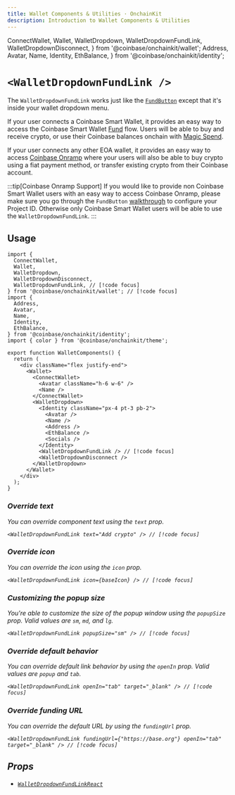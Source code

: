 ```yaml
---
title: Wallet Components & Utilities · OnchainKit
description: Introduction to Wallet Components & Utilities
---
```


  ConnectWallet,
  Wallet,
  WalletDropdown,
  WalletDropdownFundLink,
  WalletDropdownDisconnect,
} from '@coinbase/onchainkit/wallet';
  Address,
  Avatar,
  Name,
  Identity,
  EthBalance,
} from '@coinbase/onchainkit/identity';

# `<WalletDropdownFundLink />`

The `WalletDropdownFundLink` works just like the [`FundButton`](/fund/fund-button) except that it's inside your wallet
dropdown menu.

If your user connects a Coinbase Smart Wallet, it provides an easy way to access the Coinbase Smart Wallet 
[Fund](https://keys.coinbase.com/fund) flow. Users will be able to buy and receive crypto, or use their Coinbase 
balances onchain with [Magic Spend](https://www.smartwallet.dev/guides/magic-spend).

If your user connects any other EOA wallet, it provides an easy way to access [Coinbase Onramp](https://docs.cdp.coinbase.com/onramp/docs/welcome/)
where your users will also be able to buy crypto using a fiat payment method, or transfer existing crypto from their
Coinbase account.

:::tip[Coinbase Onramp Support]
If you would like to provide non Coinbase Smart Wallet users with an easy way to access Coinbase Onramp, please make
sure you go through the `FundButton` [walkthrough](/fund/fund-button#walkthrough) to configure your Project ID. Otherwise
only Coinbase Smart Wallet users will be able to use the `WalletDropdownFundLink`.
:::

## Usage

```tsx twoslash
import {
  ConnectWallet,
  Wallet,
  WalletDropdown,
  WalletDropdownDisconnect,
  WalletDropdownFundLink, // [!code focus]
} from '@coinbase/onchainkit/wallet'; // [!code focus]
import {
  Address,
  Avatar,
  Name,
  Identity,
  EthBalance,
} from '@coinbase/onchainkit/identity';
import { color } from '@coinbase/onchainkit/theme';

export function WalletComponents() {
  return (
    <div className="flex justify-end">
      <Wallet>
        <ConnectWallet>
          <Avatar className="h-6 w-6" />
          <Name />
        </ConnectWallet>
        <WalletDropdown>
          <Identity className="px-4 pt-3 pb-2">
            <Avatar />
            <Name />
            <Address />
            <EthBalance />
            <Socials />
          </Identity>
          <WalletDropdownFundLink /> // [!code focus]
          <WalletDropdownDisconnect />
        </WalletDropdown>
      </Wallet>
    </div>
  );
}
```

<WalletComponents>
  <Wallet>
    <ConnectWallet>
      <Avatar className="h-6 w-6" />
      <Name />
    </ConnectWallet>
    <WalletDropdown>
      <Identity className="px-4 pt-3 pb-2">
        <Avatar />
        <Name />
        <Address className={color.foregroundMuted} />
        <EthBalance />
        <Socials />
      </Identity>
      <WalletDropdownFundLink />
      <WalletDropdownDisconnect />
    </WalletDropdown>
  </Wallet>
</WalletComponents>

### Override text

You can override component text using the `text` prop.

```tsx
<WalletDropdownFundLink text="Add crypto" /> // [!code focus]
```

<WalletComponents>
  <Wallet>
    <ConnectWallet>
      <Avatar className="h-6 w-6" />
      <Name />
    </ConnectWallet>
    <WalletDropdown>
      <WalletDropdownFundLink text="Add crypto" />
      <WalletDropdownDisconnect />
    </WalletDropdown>
  </Wallet>
</WalletComponents>

### Override icon

You can override the icon using the `icon` prop.

```tsx
<WalletDropdownFundLink icon={baseIcon} /> // [!code focus]
```

<WalletComponents>
  <Wallet>
    <ConnectWallet>
      <Avatar className="h-6 w-6" />
      <Name />
    </ConnectWallet>
    <WalletDropdown>
      <WalletDropdownFundLink icon={walletDropdownLinkCustomBaseIconSvg} />
      <WalletDropdownDisconnect />
    </WalletDropdown>
  </Wallet>
</WalletComponents>

### Customizing the popup size

You're able to customize the size of the popup window using the `popupSize` prop. Valid values are `sm`, `md`, and `lg`.

```tsx
<WalletDropdownFundLink popupSize="sm" /> // [!code focus]
```

<WalletComponents>
  <Wallet>
    <ConnectWallet>
      <Avatar className="h-6 w-6" />
      <Name />
    </ConnectWallet>
    <WalletDropdown>
      <WalletDropdownFundLink popupSize="sm" />
      <WalletDropdownDisconnect />
    </WalletDropdown>
  </Wallet>
</WalletComponents>

### Override default behavior

You can override default link behavior by using the `openIn` prop. Valid values are `popup` and `tab`.

```tsx
<WalletDropdownFundLink openIn="tab" target="_blank" /> // [!code focus]
```

<WalletComponents>
  <Wallet>
    <ConnectWallet>
      <Avatar className="h-6 w-6" />
      <Name />
    </ConnectWallet>
    <WalletDropdown>
      <WalletDropdownFundLink openIn="tab" target="_blank" />
      <WalletDropdownDisconnect />
    </WalletDropdown>
  </Wallet>
</WalletComponents>

### Override funding URL

You can override the default URL by using the `fundingUrl` prop.

```tsx
<WalletDropdownFundLink fundingUrl={"https://base.org"} openIn="tab" target="_blank" /> // [!code focus]
```

<WalletComponents>
  <Wallet>
    <ConnectWallet>
      <Avatar className="h-6 w-6" />
      <Name />
    </ConnectWallet>
    <WalletDropdown>
      <WalletDropdownFundLink fundingUrl={"https://base.org"} openIn="tab" target="_blank" />
      <WalletDropdownDisconnect />
    </WalletDropdown>
  </Wallet>
</WalletComponents>

## Props

- [`WalletDropdownFundLinkReact`](/wallet/types#walletdropdownfundlinkreact)
